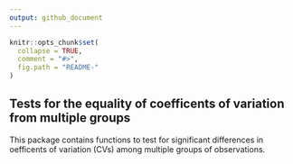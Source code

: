 ```yaml
---
output: github_document
---
```


<!-- README.md is generated from README.Rmd. Please edit that file -->

```r
knitr::opts_chunk$set(
  collapse = TRUE,
  comment = "#>",
  fig.path = "README-"
)
```

## Tests for the equality of coefficents of variation from multiple groups

This package contains functions to test for significant differences in oefficents of variation (CVs) among multiple groups of observations. 
